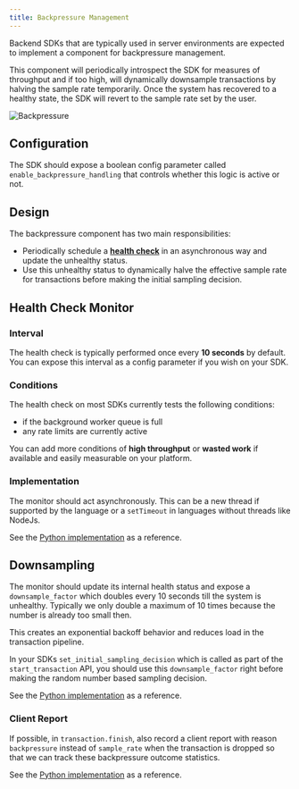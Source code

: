 ```yaml
---
title: Backpressure Management
---
```


Backend SDKs that are typically used in server environments are expected to implement a component for backpressure management.

This component will periodically introspect the SDK for measures of throughput and if too high, will dynamically downsample transactions by halving the sample rate temporarily.
Once the system has recovered to a healthy state, the SDK will revert to the sample rate set by the user.

![Backpressure](backpressure.png)

## Configuration

The SDK should expose a boolean config parameter called `enable_backpressure_handling` that controls whether this logic is active or not.

## Design

The backpressure component has two main responsibilities:

* Periodically schedule a [**health check**](#health-check-monitor) in an asynchronous way and update the unhealthy status.
* Use this unhealthy status to dynamically halve the effective sample rate for transactions before making the initial sampling decision.

## Health Check Monitor

### Interval

The health check is typically performed once every **10 seconds** by default. You can expose this interval as a config parameter if you wish on your SDK.

### Conditions

The health check on most SDKs currently tests the following conditions:
  * if the background worker queue is full
  * any rate limits are currently active

You can add more conditions of **high throughput** or **wasted work** if available and easily measurable on your platform.

### Implementation

The monitor should act asynchronously.
This can be a new thread if supported by the language or a `setTimeout` in languages without threads like NodeJs.

See the [Python implementation](https://github.com/getsentry/sentry-python/blob/d9d87998029fb0ef2bfe933cea0b69bfee60ed51/sentry_sdk/monitor.py#L16-L123) as a reference.

## Downsampling

The monitor should update its internal health status and expose a `downsample_factor` which doubles every 10 seconds till the system is unhealthy.
Typically we only double a maximum of 10 times because the number is already too small then.

This creates an exponential backoff behavior and reduces load in the transaction pipeline.

In your SDKs `set_initial_sampling_decision` which is called as part of the `start_transaction` API, you should use this `downsample_factor` right before making the random number based sampling decision.

See the [Python implementation](https://github.com/getsentry/sentry-python/blob/d9d87998029fb0ef2bfe933cea0b69bfee60ed51/sentry_sdk/tracing.py#L888-L889) as a reference.

### Client Report

If possible, in `transaction.finish`, also record a client report with reason `backpressure` instead of `sample_rate` when the transaction is dropped so that we can track these backpressure outcome statistics.

See the [Python implementation](https://github.com/getsentry/sentry-python/blob/d9d87998029fb0ef2bfe933cea0b69bfee60ed51/sentry_sdk/tracing.py#L705-L711) as a reference.
